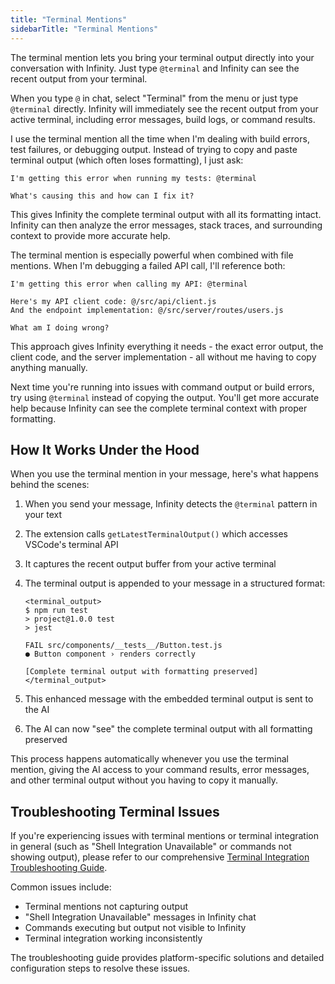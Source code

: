 ```yaml
---
title: "Terminal Mentions"
sidebarTitle: "Terminal Mentions"
---
```


The terminal mention lets you bring your terminal output directly into your conversation with Infinity. Just type `@terminal` and Infinity can see the recent output from your terminal.

When you type `@` in chat, select "Terminal" from the menu or just type `@terminal` directly. Infinity will immediately see the recent output from your active terminal, including error messages, build logs, or command results.

I use the terminal mention all the time when I'm dealing with build errors, test failures, or debugging output. Instead of trying to copy and paste terminal output (which often loses formatting), I just ask:

```
I'm getting this error when running my tests: @terminal

What's causing this and how can I fix it?
```

This gives Infinity the complete terminal output with all its formatting intact. Infinity can then analyze the error messages, stack traces, and surrounding context to provide more accurate help.

The terminal mention is especially powerful when combined with file mentions. When I'm debugging a failed API call, I'll reference both:

```
I'm getting this error when calling my API: @terminal

Here's my API client code: @/src/api/client.js
And the endpoint implementation: @/src/server/routes/users.js

What am I doing wrong?
```

This approach gives Infinity everything it needs - the exact error output, the client code, and the server implementation - all without me having to copy anything manually.

Next time you're running into issues with command output or build errors, try using `@terminal` instead of copying the output. You'll get more accurate help because Infinity can see the complete terminal context with proper formatting.

## How It Works Under the Hood

When you use the terminal mention in your message, here's what happens behind the scenes:

1. When you send your message, Infinity detects the `@terminal` pattern in your text
2. The extension calls `getLatestTerminalOutput()` which accesses VSCode's terminal API
3. It captures the recent output buffer from your active terminal
4. The terminal output is appended to your message in a structured format:

    ```
    <terminal_output>
    $ npm run test
    > project@1.0.0 test
    > jest

    FAIL src/components/__tests__/Button.test.js
    ● Button component › renders correctly

    [Complete terminal output with formatting preserved]
    </terminal_output>
    ```

5. This enhanced message with the embedded terminal output is sent to the AI
6. The AI can now "see" the complete terminal output with all formatting preserved

This process happens automatically whenever you use the terminal mention, giving the AI access to your command results, error messages, and other terminal output without you having to copy it manually.

## Troubleshooting Terminal Issues

If you're experiencing issues with terminal mentions or terminal integration in general (such as "Shell Integration Unavailable" or commands not showing output), please refer to our comprehensive [Terminal Integration Troubleshooting Guide](/troubleshooting/terminal-integration-guide).

Common issues include:

-   Terminal mentions not capturing output
-   "Shell Integration Unavailable" messages in Infinity chat
-   Commands executing but output not visible to Infinity
-   Terminal integration working inconsistently

The troubleshooting guide provides platform-specific solutions and detailed configuration steps to resolve these issues.
